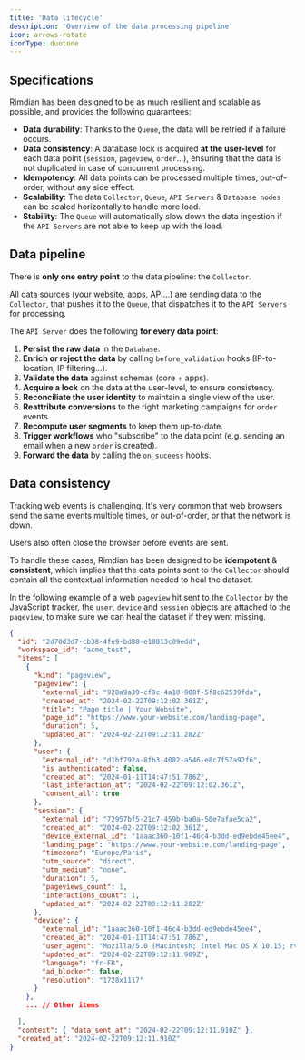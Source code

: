 ```yaml
---
title: 'Data lifecycle'
description: 'Overview of the data processing pipeline'
icon: arrows-rotate
iconType: duotone
---
```


## Specifications

Rimdian has been designed to be as much resilient and scalable as possible, and provides the following guarantees:

- **Data durability**: Thanks to the `Queue`, the data will be retried if a failure occurs.
- **Data consistency**: A database lock is acquired **at the user-level** for each data point (`session`, `pageview`, `order`...), ensuring that the data is not duplicated in case of concurrent processing.
- **Idempotency**: All data points can be processed multiple times, out-of-order, without any side effect.
- **Scalability**: The data `Collector`, `Queue`, `API Servers` & `Database nodes` can be scaled horizontally to handle more load.
- **Stability**: The `Queue` will automatically slow down the data ingestion if the `API Servers` are not able to keep up with the load.

## Data pipeline

There is **only one entry point** to the data pipeline: the `Collector`.

All data sources (your website, apps, API...) are sending data to the `Collector`, that pushes it to the `Queue`, that dispatches it to the `API Servers` for processing.

The `API Server` does the following **for every data point**:

1. **Persist the raw data** in the `Database`.
2. **Enrich or reject the data** by calling `before_validation` hooks (IP-to-location, IP filtering...).
3. **Validate the data** against schemas (core + apps).
4. **Acquire a lock** on the data at the user-level, to ensure consistency.
5. **Reconciliate the user identity** to maintain a single view of the user.
6. **Reattribute conversions** to the right marketing campaigns for `order` events.
7. **Recompute user segments** to keep them up-to-date.
8. **Trigger workflows** who "subscribe" to the data point (e.g. sending an email when a new `order` is created).
9. **Forward the data** by calling the `on_suceess` hooks.

## Data consistency

Tracking web events is challenging. It's very common that web browsers send the same events multiple times, or out-of-order, or that the network is down.

Users also often close the browser before events are sent.

To handle these cases, Rimdian has been designed to be **idempotent** & **consistent**, which implies that the data points sent to the `Collector` should contain all the contextual information needed to heal the dataset.

In the following example of a web `pageview` hit sent to the `Collector` by the JavaScript tracker, the `user`, `device` and `session` objects are attached to the `pageview`, to make sure we can heal the dataset if they went missing.

```json
{
  "id": "2d70d3d7-cb38-4fe9-bd88-e18813c09edd",
  "workspace_id": "acme_test",
  "items": [
    {
      "kind": "pageview",
      "pageview": {
        "external_id": "928a9a39-cf9c-4a10-908f-5f8c62539fda",
        "created_at": "2024-02-22T09:12:02.361Z",
        "title": "Page title | Your Website",
        "page_id": "https://www.your-website.com/landing-page",
        "duration": 5,
        "updated_at": "2024-02-22T09:12:11.282Z"
      },
      "user": {
        "external_id": "d1bf792a-8fb3-4082-a546-e8c7f57a92f6",
        "is_authenticated": false,
        "created_at": "2024-01-11T14:47:51.786Z",
        "last_interaction_at": "2024-02-22T09:12:02.361Z",
        "consent_all": true
      },
      "session": {
        "external_id": "72957bf5-21c7-459b-ba0a-50e7afae5ca2",
        "created_at": "2024-02-22T09:12:02.361Z",
        "device_external_id": "1aaac360-10f1-46c4-b3dd-ed9ebde45ee4",
        "landing_page": "https://www.your-website.com/landing-page",
        "timezone": "Europe/Paris",
        "utm_source": "direct",
        "utm_medium": "none",
        "duration": 5,
        "pageviews_count": 1,
        "interactions_count": 1,
        "updated_at": "2024-02-22T09:12:11.282Z"
      },
      "device": {
        "external_id": "1aaac360-10f1-46c4-b3dd-ed9ebde45ee4",
        "created_at": "2024-01-11T14:47:51.786Z",
        "user_agent": "Mozilla/5.0 (Macintosh; Intel Mac OS X 10.15; rv:122.0) Gecko/20100101 Firefox/122.0",
        "updated_at": "2024-02-22T09:12:11.909Z",
        "language": "fr-FR",
        "ad_blocker": false,
        "resolution": "1728x1117"
      }
    },
    ... // Other items

  ],
  "context": { "data_sent_at": "2024-02-22T09:12:11.910Z" },
  "created_at": "2024-02-22T09:12:11.910Z"
}
```